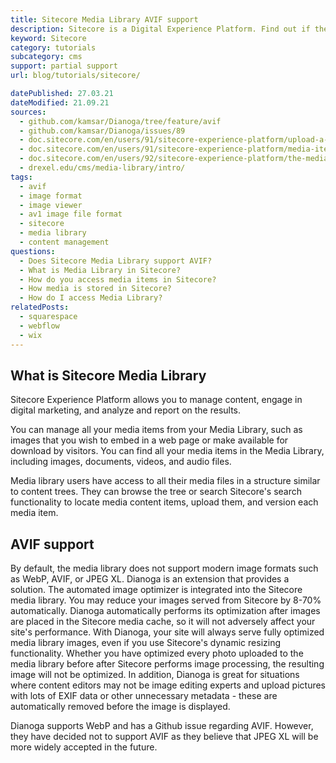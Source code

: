 ```yaml
---
title: Sitecore Media Library AVIF support
description: Sitecore is a Digital Experience Platform. Find out if their Media Library offers AVIF support.
keyword: Sitecore
category: tutorials
subcategory: cms
support: partial support
url: blog/tutorials/sitecore/

datePublished: 27.03.21
dateModified: 21.09.21
sources:
  - github.com/kamsar/Dianoga/tree/feature/avif
  - github.com/kamsar/Dianoga/issues/89
  - doc.sitecore.com/en/users/91/sitecore-experience-platform/upload-a-file-to-the-media-library.html
  - doc.sitecore.com/en/users/91/sitecore-experience-platform/media-items.html
  - doc.sitecore.com/en/users/92/sitecore-experience-platform/the-media-library.html
  - drexel.edu/cms/media-library/intro/
tags:
  - avif
  - image format
  - image viewer
  - av1 image file format
  - sitecore
  - media library
  - content management
questions:
  - Does Sitecore Media Library support AVIF?
  - What is Media Library in Sitecore?
  - How do you access media items in Sitecore?
  - How media is stored in Sitecore?
  - How do I access Media Library?
relatedPosts:
  - squarespace
  - webflow
  - wix
---
```


## What is Sitecore Media Library

Sitecore Experience Platform allows you to manage content, engage in digital marketing, and analyze and report on the results.

You can manage all your media items from your Media Library, such as images that you wish to embed in a web page or make available for download by visitors. You can find all your media items in the Media Library, including images, documents, videos, and audio files.

Media library users have access to all their media files in a structure similar to content trees. They can browse the tree or search Sitecore's search functionality to locate media content items, upload them, and version each media item.

## AVIF support

By default, the media library does not support modern image formats such as WebP, AVIF, or JPEG XL. Dianoga is an extension that provides a solution. The automated image optimizer is integrated into the Sitecore media library. You may reduce your images served from Sitecore by 8-70% automatically. Dianoga automatically performs its optimization after images are placed in the Sitecore media cache, so it will not adversely affect your site's performance. With Dianoga, your site will always serve fully optimized media library images, even if you use Sitecore's dynamic resizing functionality. Whether you have optimized every photo uploaded to the media library before after Sitecore performs image processing, the resulting image will not be optimized. In addition, Dianoga is great for situations where content editors may not be image editing experts and upload pictures with lots of EXIF data or other unnecessary metadata - these are automatically removed before the image is displayed.

Dianoga supports WebP and has a Github issue regarding AVIF. However, they have decided not to support AVIF as they believe that JPEG XL will be more widely accepted in the future.
